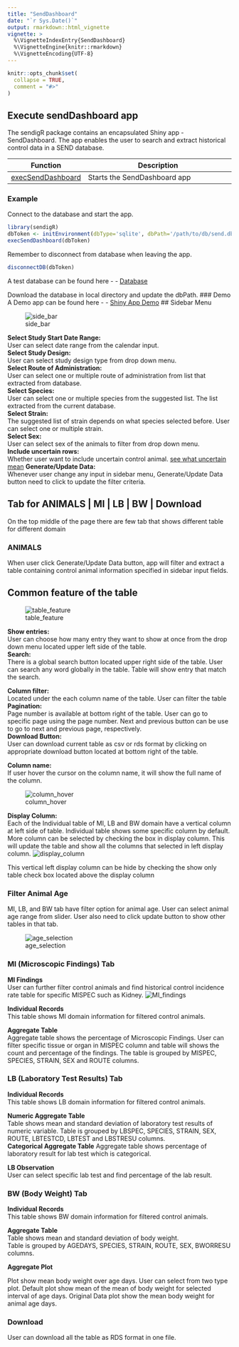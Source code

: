 ```yaml
---
title: "SendDashboard"
date: "`r Sys.Date()`"
output: rmarkdown::html_vignette
vignette: >
  %\VignetteIndexEntry{SendDashboard}
  %\VignetteEngine{knitr::rmarkdown}
  %\VignetteEncoding{UTF-8}
---
```


```r
knitr::opts_chunk$set(
  collapse = TRUE,
  comment = "#>"
)
```


## Execute sendDashboard app

The sendigR package contains an encapsulated Shiny app - SendDashboard. The app enables the user to search and extract historical control data in a SEND database.


| Function | Description |
|-|------------|
| [execSendDashboard](../reference/execSendDashboard.html) |Starts the SendDashboard app | 


### Example 

Connect to the database and start the app.


```R
library(sendigR)
dbToken <- initEnvironment(dbType='sqlite', dbPath='/path/to/db/send.db')
execSendDashboard(dbToken)
```

Remember to disconnect from database when leaving the app.

```R
disconnectDB(dbToken)
```
A test database can be found here -
- [Database](https://github.com/phuse-org/sendigR/blob/main/tests/data/send_no_duplicates.db)

Download the database in local directory and update the dbPath.
### Demo 
A Demo app can be found here -
- [Shiny App Demo](https://phuse-org.shinyapps.io/sendigR/)
## Sidebar Menu

![side_bar](https://user-images.githubusercontent.com/31291716/177619443-6bded096-f69e-44ca-b1b6-4a4c6556d404.gif)

__Select Study Start Date Range:__  
User can select date range from the calendar input.  
__Select Study Design:__  
User can select study design type from drop down menu.  
__Select Route of Administration:__      
User can select one or multiple route of administration from list that extracted from database.   
__Select Species:__  
User can select one or multiple species from the suggested list. The list extracted from the current database.  
__Select Strain:__  
The suggested list of strain depends on what species selected before. User can select one or multiple strain.  
__Select Sex:__  
User can select sex of the animals to filter from drop down menu.  
__Include uncertain rows:__  
Whether user want to include uncertain control animal.
[see  what uncertain mean](../reference/getControlSubj.html)
__Generate/Update Data:__  
Whenever user change any input in sidebar menu, Generate/Update Data button need to click to update the filter criteria.




## Tab for ANIMALS | MI  | LB | BW | Download  

On the top middle of the page there are few tab that shows different table for different domain

### ANIMALS  
When user click Generate/Update Data button, app will filter and extract a table containing control animal information specified in sidebar input fields.

## Common feature of the table

![table_feature](https://user-images.githubusercontent.com/31291716/177620363-3326e301-04b8-451b-99dd-2d2bc1637db8.gif)


__Show entries:__  
User can choose how many entry they want to show at once from the drop down menu located upper left side of the table.  
__Search:__  
There is a global search button located upper right side of the table. User can search any word globally in the table. Table will show entry that match the search.  


__Column filter:__    
Located under the each column name of the table. User can filter the table     
__Pagination:__  
Page number is available at bottom right of the table. User can go to specific page using the page number. Next and previous button can be use to go to next and previous page, respectively.  
__Download Button:__  
User can download current table as csv or rds format by clicking on appropriate download button located at bottom right of the table.  

__Column name:__  
If user hover the cursor on the column name, it will show the full name of the column.  

![column_hover](https://user-images.githubusercontent.com/31291716/177578200-26199228-d425-4256-8719-d8f0fed92fc5.gif)


__Display Column:__  
Each of the Individual table of MI, LB and BW domain have a vertical column at left side of table. Individual table shows some specific column by default. More column can be selected by checking the box in display column. This will update the table and show all the columns that selected in left display column. 
![display_column](https://user-images.githubusercontent.com/31291716/177612096-2e5544fa-6a4d-4145-81d5-8e593de89848.gif)

This vertical left display column can be hide by checking the show only table check box located above the display column

 
### Filter Animal Age

MI, LB,  and BW tab have filter option for animal age. User can select animal age range from slider. User also need to click update button to show  other tables in that tab. 

![age_selection](https://user-images.githubusercontent.com/31291716/177612185-59b6d45b-436a-402e-ba35-948458ab477d.gif)

### MI (Microscopic Findings) Tab

__MI Findings__  
User can further filter control animals and find historical control incidence rate table for specific MISPEC such as Kidney.
![MI_findings](https://user-images.githubusercontent.com/31291716/177612213-f65a30c3-f46a-42ed-b870-606d08a3a667.gif)

__Individual Records__  
This table shows MI domain information for filtered control animals.    

__Aggregate Table__  
Aggregate table shows the percentage of Microscopic Findings.
User can filter specific tissue or organ in MISPEC column and table will shows the count and percentage of the findings. The table is grouped by MISPEC, SPECIES, STRAIN, SEX and ROUTE columns.   

### LB (Laboratory Test Results) Tab

__Individual Records__  
This table shows LB domain information for filtered control animals.   

__Numeric Aggregate Table__  
Table shows mean and standard deviation of laboratory test results of numeric  variable.
Table is grouped by LBSPEC, SPECIES, STRAIN, SEX, ROUTE, LBTESTCD, LBTEST and LBSTRESU columns.    
__Categorical Aggregate Table__ 
Aggregate table shows percentage of laboratory result for lab test which is categorical.

__LB Observation__  
User can select specific lab test and find percentage of the lab result.


### BW (Body Weight) Tab

__Individual Records__  
This table shows BW domain information for filtered control animals.    

__Aggregate Table__  
Table shows mean and standard deviation of body weight.  
Table is grouped by AGEDAYS, SPECIES, STRAIN, ROUTE, SEX, BWORRESU columns. 

__Aggregate Plot__  

Plot show mean body weight over age days. User can  select from two type plot.  Default plot show mean of the mean of body weight for selected interval of age days.  Original Data plot show the mean body weight for animal age days.

### Download  
User can download all the table as RDS format in one file.  









